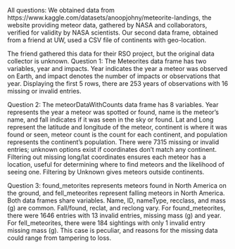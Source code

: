All questions: We obtained data from
https://www.kaggle.com/datasets/anoopjohny/meteorite-landings, the website providing meteor data,
gathered by NASA and collaborators, verified for validity by NASA scientists.
Our second data frame, obtained from a friend at UW, used a CSV file of continents with geo-location.

The friend gathered this data for their RSO project, but the original data collector is unknown.
Question 1: The Meteorites data frame has two variables, year and impacts. Year indicates the year
a meteor was observed on Earth, and impact denotes the number of impacts or observations that year.
Displaying the first 5 rows, there are 253 years of observations with 16 missing or invalid entries.

Question 2: The meteorDataWithCounts data frame has 8 variables. Year represents the year a meteor
was spotted or found, name is the meteor's name, and fall indicates if it was seen in the sky or found.
Lat and Long represent the latitude and longitude of the meteor, continent is where it was found or seen,
meteor count is the count for each continent, and population represents the continent's population.
There were 7315 missing or invalid entries; unknown options exist if coordinates don't match any continent.
Filtering out missing long/lat coordinates ensures each meteor has a location, useful for determining
where to find meteors and the likelihood of seeing one. Filtering by Unknown gives meteors outside continents.

Question 3: found_metorites represents meteors found in North America on the ground,
and fell_meteorites represent falling meteors in North America. Both data frames share variables.
Name, ID, nameType, recclass, and mass (g) are common. Fall/found, reclat, and reclong vary.
For found_meteorites, there were 1646 entries with 13 invalid entries, missing mass (g) and year.
For fell_meteorites, there were 184 sightings with only 1 invalid entry missing mass (g).
This case is peculiar, and reasons for the missing data could range from tampering to loss.